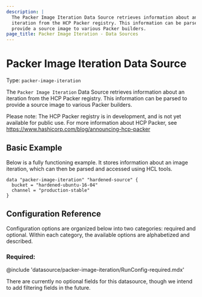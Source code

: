 ```yaml
---
description: |
  The Packer Image Iteration Data Source retrieves information about an
  iteration from the HCP Packer registry. This information can be parsed to
  provide a source image to various Packer builders.
page_title: Packer Image Iteration - Data Sources
---
```


# Packer Image Iteration Data Source

Type: `packer-image-iteration`

The `Packer Image Iteration` Data Source retrieves information about an
iteration from the HCP Packer registry. This information can be parsed to
provide a source image to various Packer builders.

Please note: The HCP Packer registry is in development, and is not yet available
for public use. For more information about HCP Packer, see https://www.hashicorp.com/blog/announcing-hcp-packer

## Basic Example

Below is a fully functioning example. It stores information about an image
iteration, which can then be parsed and accessed using HCL tools.

```hcl
data "packer-image-iteration" "hardened-source" {
  bucket = "hardened-ubuntu-16-04"
  channel = "production-stable"
}
```

## Configuration Reference

Configuration options are organized below into two categories: required and
optional. Within each category, the available options are alphabetized and
described.

### Required:

@include 'datasource/packer-image-iteration/RunConfig-required.mdx'

There are currently no optional fields for this datasource, though we intend
to add filtering fields in the future.